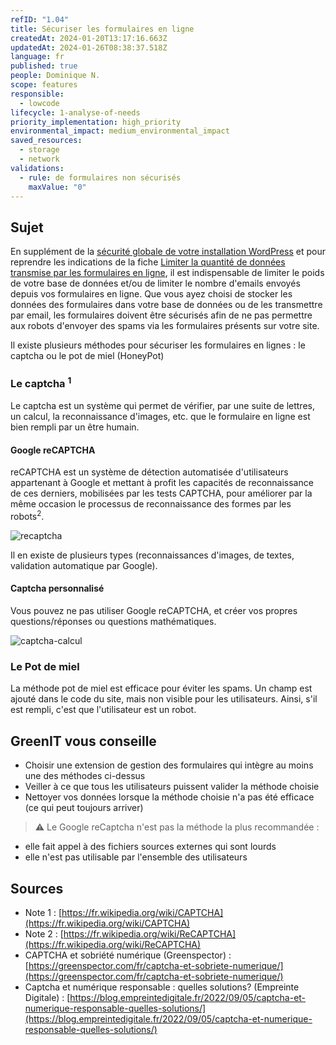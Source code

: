 ```yaml
---
refID: "1.04"
title: Sécuriser les formulaires en ligne
createdAt: 2024-01-20T13:17:16.663Z
updatedAt: 2024-01-26T08:38:37.518Z
language: fr
published: true
people: Dominique N.
scope: features
responsible:
  - lowcode
lifecycle: 1-analyse-of-needs
priority_implementation: high_priority
environmental_impact: medium_environmental_impact
saved_resources:
  - storage
  - network
validations:
  - rule: de formulaires non sécurisés
    maxValue: "0"
---
```


## Sujet

En supplément de la [sécurité globale de votre installation WordPress](#TODO) et pour reprendre les indications de la fiche [Limiter la quantité de données transmise par les formulaires en ligne](./WP_1.03-limiter-la-quantite-de-donnees-transmise-par-les-formulaires-en-ligne.md), il est indispensable de limiter le poids de votre base de données et/ou de limiter le nombre d'emails envoyés depuis vos formulaires en ligne.
Que vous ayez choisi de stocker les données des formulaires dans votre base de données ou de les transmettre par email, les formulaires doivent être sécurisés afin de ne pas permettre aux robots d'envoyer des spams via les formulaires présents sur votre site.

Il existe plusieurs méthodes pour sécuriser les formulaires en lignes : le captcha ou le pot de miel (HoneyPot)

### Le captcha <sup>1</sup>

Le captcha est un système qui permet de vérifier, par une suite de lettres, un calcul, la reconnaissance d'images, etc. que le formulaire en ligne est bien rempli par un être humain.

#### Google reCAPTCHA

reCAPTCHA est un système de détection automatisée d'utilisateurs appartenant à Google et mettant à profit les capacités de reconnaissance de ces derniers, mobilisées par les tests CAPTCHA, pour améliorer par la même occasion le processus de reconnaissance des formes par les robots<sup>2</sup>.

![recaptcha](/src/assets/fiches/1.04/1.04_recaptcha.jpg "recaptcha")

Il en existe de plusieurs types (reconnaissances d'images, de textes, validation automatique par Google).

#### Captcha personnalisé

Vous pouvez ne pas utiliser Google reCAPTCHA, et créer vos propres questions/réponses ou questions mathématiques.

![captcha-calcul](/src/assets/fiches/1.04/1.04_captcha-calcul.jpg "captcha-calcul")

### Le Pot de miel

La méthode pot de miel est efficace pour éviter les spams. Un champ est ajouté dans le code du site, mais non visible pour les utilisateurs. Ainsi, s'il est rempli, c'est que l'utilisateur est un robot.

## GreenIT vous conseille

- Choisir une extension de gestion des formulaires qui intègre au moins une des méthodes ci-dessus
- Veiller à ce que tous les utilisateurs puissent valider la méthode choisie
- Nettoyer vos données lorsque la méthode choisie n'a pas été efficace (ce qui peut toujours arriver)

> ⚠️ Le Google reCaptcha n'est pas la méthode la plus recommandée :

- elle fait appel à des fichiers sources externes qui sont lourds
- elle n'est pas utilisable par l'ensemble des utilisateurs

## Sources

- Note 1 : [https://fr.wikipedia.org/wiki/CAPTCHA](https://fr.wikipedia.org/wiki/CAPTCHA)
- Note 2 : [https://fr.wikipedia.org/wiki/ReCAPTCHA](https://fr.wikipedia.org/wiki/ReCAPTCHA)
- CAPTCHA et sobriété numérique (Greenspector) : [https://greenspector.com/fr/captcha-et-sobriete-numerique/](https://greenspector.com/fr/captcha-et-sobriete-numerique/)
- Captcha et numérique responsable : quelles solutions? (Empreinte Digitale) : [https://blog.empreintedigitale.fr/2022/09/05/captcha-et-numerique-responsable-quelles-solutions/](https://blog.empreintedigitale.fr/2022/09/05/captcha-et-numerique-responsable-quelles-solutions/)
